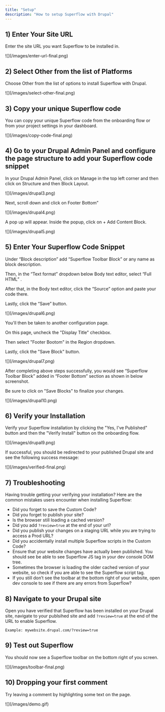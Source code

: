 ```yaml
---
title: "Setup"
description: "How to setup Superflow with Drupal"
---
```



## 1) Enter Your Site URL

Enter the site URL you want Superflow to be installed in.

<Frame>
![](/images/enter-url-final.png)
</Frame>



## 2) Select Other from the list of Platforms

Choose Other from the list of options to install Superflow with Drupal.

<Frame>
![](/images/select-other-final.png)
</Frame>


## 3) Copy your unique Superflow code

You can copy your unique Superflow code from the onboarding flow or from your project settings in your dashboard.

<Frame>
![](/images/copy-code-final.png)
</Frame>

## 4) Go to your Drupal Admin Panel and configure the page structure to add your Superflow code snippet

In your Drupal Admin Panel, click on Manage in the top left corner and then click on Structure and then Block Layout.

<Frame>
![](/images/drupal3.png)
</Frame>

Next, scroll down and click on Footer Bottom”

<Frame>
![](/images/drupal4.png)
</Frame>

A pop up will appear. Inside the popup, click on + Add Content Block.

<Frame>
![](/images/drupal5.png)
</Frame>

## 5) Enter Your Superflow Code Snippet

Under “Block description” add “Superflow Toolbar Block” or any name as block description.

Then, in the “Text format” dropdown below Body text editor, select “Full HTML” .

After that, in the Body text editor, click the “Source” option and paste your code there.

Lastly, click the “Save” button.

<Frame>
![](/images/drupal6.png)
</Frame>

You'll then be taken to another configuration page.

On this page, uncheck the "Display Title" checkbox.

Then select "Footer Bootom" in the Region dropdown.

Lastly, click the "Save Block" button.


<Frame>
![](/images/drupal7.png)
</Frame>

After completing above steps successfully, you would see “Superflow Toolbar Block” added in “Footer Bottom” section as shown in below screenshot.
        
Be sure to click on "Save Blocks" to finalize your changes.

<Frame>
![](/images/drupal10.png)
</Frame>


## 6) Verify your Installation

Verify your Superflow installation by clicking the "Yes, I've Published" button and then the "Verify Install" button on the onboarding flow.

<Frame>
![](/images/drupal9.png)
</Frame>

If successful, you should be redirected to your published Drupal site and see the following success message:

<Frame>
![](/images/verified-final.png)
</Frame>

## 7) Troubleshooting

Having trouble getting your verifying your installation? Here are the common mistakes users encounter when installing Superflow:

 - Did you forget to save the Custom Code?
 - Did you forget to publish your site?
 - Is the browser still loading a cached version?
 - Did you add `?review=true` at the end of your url?
 - Did you publish your changes on a staging URL while you are trying to access a Prod URL?
 - Did you accidentally install multiple Superflow scripts in the Custom Code?
 - Ensure that your website changes have actually been published. You should see be able to see Superflow JS tag in your dev console DOM tree.
 - Sometimes the browser is loading the older cached version of your website, so check if you are able to see the Superflow script tag.
 - If you still don’t see the toolbar at the bottom right of your website, open dev console to see if there are any errors from Superflow?

## 8) Navigate to your Drupal site 

Open you have verified that Superflow has been installed on your Drupal site, navigate to your publsihed site and add `?review=true` at the end of the URL to enable Superflow. 

`Example: mywebsite.drupal.com/?review=true`


## 9) Test out Superflow

You should now see a Superflow toolbar on the bottom right of you screen.

<Frame>
![](/images/toolbar-final.png)
</Frame>




## 10) Dropping your first comment
Try leaving a comment by highlighting some text on the page.

<Frame>
![](/images/demo.gif)
</Frame>







